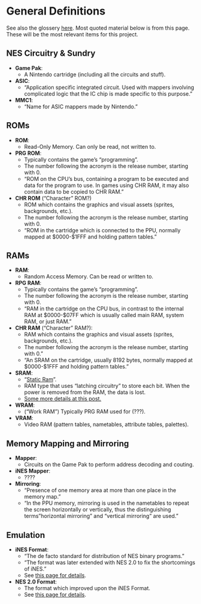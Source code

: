 # General Definitions

See also the glossery [here](https://www.nesdev.org/wiki/Glossary).  Most quoted material below is from this page.  These will be the most relevant items for this project.

## NES Circuitry & Sundry

- **Game Pak**: 
  - A Nintendo cartridge (including all the circuits and stuff).

- **ASIC**: 
  - "Application specific integrated circuit. Used with mappers involving complicated logic that the IC chip is made specific to this purpose."

- **MMC1**: 
  - "Name for ASIC mappers made by Nintendo."

## ROMs

- **ROM**: 
  - Read-Only Memory.  Can only be read, not written to.

- **PRG ROM**: 
  - Typically contains the game's "programming".  
  - The number following the acronym is the release number, starting with 0.
  - "ROM on the CPU's bus, containing a program to be executed and data for the program to use. In games using CHR RAM, it may also contain data to be copied to CHR RAM."

- **CHR ROM** ("Character" ROM?)
  - ROM which contains the graphics and visual assets (sprites, backgrounds, etc.).  
  - The number following the acronym is the release number, starting with 0.
  - "ROM in the cartridge which is connected to the PPU, normally mapped at $0000-$1FFF and holding pattern tables."

## RAMs

- **RAM**: 
  - Random Access Memory.  Can be read or written to.

- **RPG RAM**: 
  - Typically contains the game's "programming".  
  - The number following the acronym is the release number, starting with 0.
  - "RAM in the cartridge on the CPU bus, in contrast to the internal RAM at $0000-$07FF which is usually called main RAM, system RAM, or just RAM."

- **CHR RAM** ("Character" RAM?):
  - RAM which contains the graphics and visual assets (sprites, backgrounds, etc.).  
  - The number following the acronym is the release number, starting with 0."
  - "An SRAM on the cartridge, usually 8192 bytes, normally mapped at $0000-$1FFF and holding pattern tables."

- **SRAM**: 
  - "[Static Ram](https://en.wikipedia.org/wiki/Static_random-access_memory)".  
  - RAM type that uses "latching circuitry" to store each bit.  When the power is removed from the RAM, the data is lost.  
  - [Some more details at this post.](https://forums.nesdev.org/viewtopic.php?t=3334)

- **WRAM**: 
  - ("Work RAM")  Typically PRG RAM used for (???).

- **VRAM**: 
  - Video RAM (pattern tables, nametables, attribute tables, palettes).

## Memory Mapping and Mirroring

- **Mapper**: 
  - Circuits on the Game Pak to perform address decoding and couting.  
   
- **iNES Mapper**:
  - ????
- **Mirroring**: 
  - "Presence of one memory area at more than one place in the memory map." 
  - "In the PPU memory, mirroring is used in the nametables to repeat the screen horizontally or vertically, thus the distinguishing terms "horizontal mirroring" and "vertical mirroring" are used."

## Emulation

- **iNES Format**: 
  - "The de facto standard for distribution of NES binary programs."
  - "The format was later extended with NES 2.0 to fix the shortcomings of iNES."
  - See [this page for details](https://www.nesdev.org/wiki/INES). 
- **NES 2.0 Format**: 
  - The format which improved upon the iNES Format.
  - See [this page for details](https://www.nesdev.org/wiki/NES_2.0).
